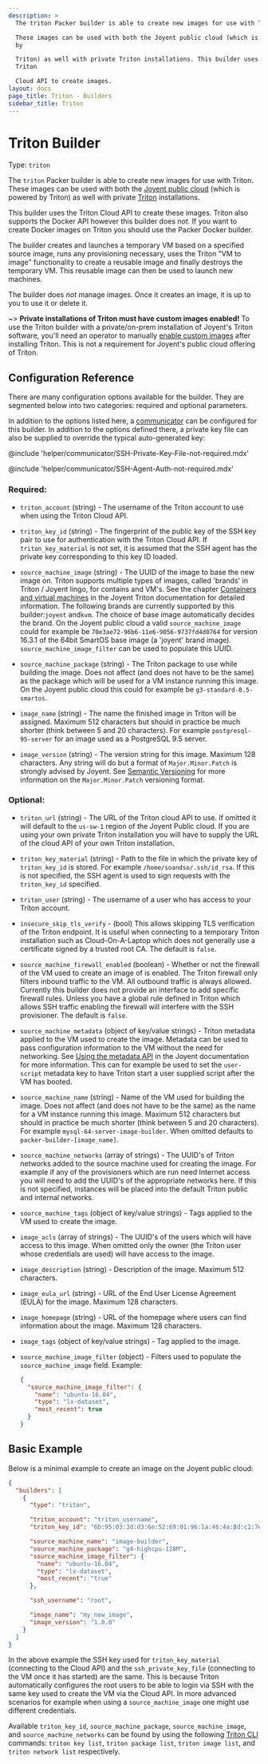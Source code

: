 ```yaml
---
description: >
  The triton Packer builder is able to create new images for use with Triton.

  These images can be used with both the Joyent public cloud (which is powered
  by

  Triton) as well with private Triton installations. This builder uses the
  Triton

  Cloud API to create images.
layout: docs
page_title: Triton - Builders
sidebar_title: Triton
---
```


# Triton Builder

Type: `triton`

The `triton` Packer builder is able to create new images for use with Triton.
These images can be used with both the [Joyent public
cloud](https://www.joyent.com/) (which is powered by Triton) as well with
private [Triton](https://github.com/joyent/triton) installations.

This builder uses the Triton Cloud API to create these images. Triton also
supports the Docker API however this builder does _not_. If you want to create
Docker images on Triton you should use the Packer Docker builder.

The builder creates and launches a temporary VM based on a specified source
image, runs any provisioning necessary, uses the Triton "VM to image"
functionality to create a reusable image and finally destroys the temporary VM.
This reusable image can then be used to launch new machines.

The builder does _not_ manage images. Once it creates an image, it is up to you
to use it or delete it.

~> **Private installations of Triton must have custom images enabled!** To
use the Triton builder with a private/on-prem installation of Joyent's Triton
software, you'll need an operator to manually [enable custom
images](https://docs.joyent.com/private-cloud/install/image-management) after
installing Triton. This is not a requirement for Joyent's public cloud offering
of Triton.

## Configuration Reference

There are many configuration options available for the builder. They are
segmented below into two categories: required and optional parameters.

In addition to the options listed here, a
[communicator](/docs/templates/communicator) can be configured for this
builder. In addition to the options defined there, a private key file
can also be supplied to override the typical auto-generated key:

@include 'helper/communicator/SSH-Private-Key-File-not-required.mdx'

@include 'helper/communicator/SSH-Agent-Auth-not-required.mdx'

### Required:

- `triton_account` (string) - The username of the Triton account to use when
  using the Triton Cloud API.

- `triton_key_id` (string) - The fingerprint of the public key of the SSH key
  pair to use for authentication with the Triton Cloud API. If
  `triton_key_material` is not set, it is assumed that the SSH agent has the
  private key corresponding to this key ID loaded.

- `source_machine_image` (string) - The UUID of the image to base the new
  image on. Triton supports multiple types of images, called 'brands' in
  Triton / Joyent lingo, for contains and VM's. See the chapter [Containers
  and virtual machines](https://docs.joyent.com/public-cloud/instances) in
  the Joyent Triton documentation for detailed information. The following
  brands are currently supported by this builder:`joyent` and`kvm`. The
  choice of base image automatically decides the brand. On the Joyent public
  cloud a valid `source_machine_image` could for example be
  `70e3ae72-96b6-11e6-9056-9737fd4d0764` for version 16.3.1 of the 64bit
  SmartOS base image (a 'joyent' brand image). `source_machine_image_filter`
  can be used to populate this UUID.

- `source_machine_package` (string) - The Triton package to use while
  building the image. Does not affect (and does not have to be the same) as
  the package which will be used for a VM instance running this image. On the
  Joyent public cloud this could for example be `g3-standard-0.5-smartos`.

- `image_name` (string) - The name the finished image in Triton will be
  assigned. Maximum 512 characters but should in practice be much shorter
  (think between 5 and 20 characters). For example `postgresql-95-server` for
  an image used as a PostgreSQL 9.5 server.

- `image_version` (string) - The version string for this image. Maximum 128
  characters. Any string will do but a format of `Major.Minor.Patch` is
  strongly advised by Joyent. See [Semantic Versioning](http://semver.org/)
  for more information on the `Major.Minor.Patch` versioning format.

### Optional:

- `triton_url` (string) - The URL of the Triton cloud API to use. If omitted
  it will default to the `us-sw-1` region of the Joyent Public cloud. If you
  are using your own private Triton installation you will have to supply the
  URL of the cloud API of your own Triton installation.

- `triton_key_material` (string) - Path to the file in which the private key
  of `triton_key_id` is stored. For example `/home/soandso/.ssh/id_rsa`. If
  this is not specified, the SSH agent is used to sign requests with the
  `triton_key_id` specified.

- `triton_user` (string) - The username of a user who has access to your
  Triton account.

- `insecure_skip_tls_verify` - (bool) This allows skipping TLS verification
  of the Triton endpoint. It is useful when connecting to a temporary Triton
  installation such as Cloud-On-A-Laptop which does not generally use a
  certificate signed by a trusted root CA. The default is `false`.

- `source_machine_firewall_enabled` (boolean) - Whether or not the firewall
  of the VM used to create an image of is enabled. The Triton firewall only
  filters inbound traffic to the VM. All outbound traffic is always allowed.
  Currently this builder does not provide an interface to add specific
  firewall rules. Unless you have a global rule defined in Triton which
  allows SSH traffic enabling the firewall will interfere with the SSH
  provisioner. The default is `false`.

- `source_machine_metadata` (object of key/value strings) - Triton metadata
  applied to the VM used to create the image. Metadata can be used to pass
  configuration information to the VM without the need for networking. See
  [Using the metadata
  API](https://docs.joyent.com/private-cloud/instances/using-mdata) in the
  Joyent documentation for more information. This can for example be used to
  set the `user-script` metadata key to have Triton start a user supplied
  script after the VM has booted.

- `source_machine_name` (string) - Name of the VM used for building the
  image. Does not affect (and does not have to be the same) as the name for a
  VM instance running this image. Maximum 512 characters but should in
  practice be much shorter (think between 5 and 20 characters). For example
  `mysql-64-server-image-builder`. When omitted defaults to
  `packer-builder-[image_name]`.

- `source_machine_networks` (array of strings) - The UUID's of Triton
  networks added to the source machine used for creating the image. For
  example if any of the provisioners which are run need Internet access you
  will need to add the UUID's of the appropriate networks here. If this is
  not specified, instances will be placed into the default Triton public and
  internal networks.

- `source_machine_tags` (object of key/value strings) - Tags applied to the
  VM used to create the image.

- `image_acls` (array of strings) - The UUID's of the users which will have
  access to this image. When omitted only the owner (the Triton user whose
  credentials are used) will have access to the image.

- `image_description` (string) - Description of the image. Maximum 512
  characters.

- `image_eula_url` (string) - URL of the End User License Agreement (EULA)
  for the image. Maximum 128 characters.

- `image_homepage` (string) - URL of the homepage where users can find
  information about the image. Maximum 128 characters.

- `image_tags` (object of key/value strings) - Tag applied to the image.

- `source_machine_image_filter` (object) - Filters used to populate the
  `source_machine_image` field. Example:

  ```json
  {
    "source_machine_image_filter": {
      "name": "ubuntu-16.04",
      "type": "lx-dataset",
      "most_recent": true
    }
  }
  ```

## Basic Example

Below is a minimal example to create an image on the Joyent public cloud:

```json
{
  "builders": [
    {
      "type": "triton",

      "triton_account": "triton_username",
      "triton_key_id": "6b:95:03:3d:d3:6e:52:69:01:96:1a:46:4a:8d:c1:7e",

      "source_machine_name": "image-builder",
      "source_machine_package": "g4-highcpu-128M",
      "source_machine_image_filter": {
        "name": "ubuntu-16.04",
        "type": "lx-dataset",
        "most_recent": "true"
      },

      "ssh_username": "root",

      "image_name": "my_new_image",
      "image_version": "1.0.0"
    }
  ]
}
```

In the above example the SSH key used for `triton_key_material` (connecting to
the Cloud API) and the `ssh_private_key_file` (connecting to the VM once it has
started) are the same. This is because Triton automatically configures the root
users to be able to login via SSH with the same key used to create the VM via
the Cloud API. In more advanced scenarios for example when using a
`source_machine_image` one might use different credentials.

Available `triton_key_id`, `source_machine_package`, `source_machine_image`,
and `source_machine_networks` can be found by using the following [Triton
CLI](https://docs.joyent.com/public-cloud/api-access/cloudapi) commands:
`triton key list`, `triton package list`, `triton image list`, and
`triton network list` respectively.
